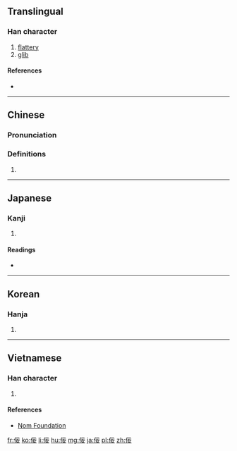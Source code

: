 {{also|侫}}
==Translingual==

===Han character===
{{Han char|rn=9|rad=人|as=05|sn=7|four=21244|canj=OMMV|ids=⿸仁女}}

# [[flattery]]
# [[glib]]

====References====
* {{Han ref|kx=0099.110|dkj=00521|dj=0211.020|hdz=10129.100|uh=4F5E|ud=20318|bh=A6F0|bd=42736}}

----

==Chinese==
{{zh-forms}}

===Pronunciation===
{{zh-pron
|m=nìng
|c=ning6
|mc=y
|oc=y
|ma=
|cat=n,a
}}

===Definitions===
# {{rfdef|lang=zh}}

----

==Japanese==

===Kanji===
{{ja-kanji|grade=|rs=人05}}

# {{defn|lang=ja|sort=人05}}

====Readings====
* {{ja-readings|on=[[ねい]] (nei), [[でい]] (dei)|kun=[[おもねる]] (omoneru), [[よこしま]] (yokoshima)}}

----

==Korean==

===Hanja===
{{ko-hanja|hangeul=녕|rv=nyeong|mr=nyŏng}}

# {{defn|lang=ko|sort=人05}}

----

==Vietnamese==

===Han character===
{{vi-hantu|[[nịnh]], [[nạnh]], [[nến]], [[nính]]|rs=人05}}

# {{defn|lang=vi|sort=人05}}

====References====
* [http://nomfoundation.org/common/nom_details.php?codepoint=4f5e Nom Foundation]

[[fr:佞]]
[[ko:佞]]
[[li:佞]]
[[hu:佞]]
[[mg:佞]]
[[ja:佞]]
[[pl:佞]]
[[zh:佞]]